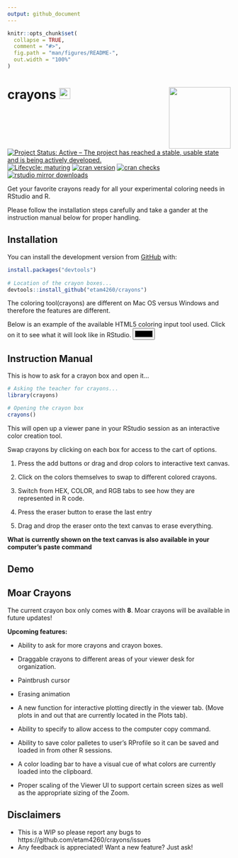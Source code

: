 ```yaml
---
output: github_document
---
```


<!-- README.md is generated from README.Rmd. Please edit that file -->

```r
knitr::opts_chunk$set(
  collapse = TRUE,
  comment = "#>",
  fig.path = "man/figures/README-",
  out.width = "100%"
)
```

# crayons <img src="./man/figures/crayon_box_logo.png" alt="eraser" style="width:25px;height:25px;"> <img src='man/figures/logo.png' align="right" width="139"/>


<!-- badges: start -->
[![Project Status: Active – The project has reached a stable, usable state and is being actively developed.](https://www.repostatus.org/badges/latest/active.svg)](https://www.repostatus.org/#active)
[![Lifecycle: maturing](https://img.shields.io/badge/lifecycle-experimental-orange.svg)](https://www.tidyverse.org/lifecycle/#experimental)
[![cran version](https://www.r-pkg.org/badges/version/crayons)](https://cran.r-project.org/package=crayons)
[![cran checks](https://cranchecks.info/badges/worst/crayons)](https://cranchecks.info/pkgs/crayons)
[![rstudio mirror downloads](https://cranlogs.r-pkg.org/badges/crayons?color=C9A115)](https://github.com/r-hub/cranlogs.app)
<!-- badges: end -->

Get your favorite crayons ready for all your experimental coloring needs in RStudio
and R.

Please follow the installation steps carefully and take a gander at the 
instruction manual below for proper handling.

## Installation

You can install the development version from [GitHub](https://github.com/) with:

```r
install.packages("devtools")
 
# Location of the crayon boxes... 
devtools::install_github("etam4260/crayons")
```

The coloring tool(crayons) are different on Mac OS versus Windows and 
therefore the features are different.

Below is an example of the available HTML5 coloring input tool used.
Click on it to see what it will look like in RStudio.
<input type="color" value="red">

## Instruction Manual

This is how to ask for a crayon box and open it...

```r
# Asking the teacher for crayons...
library(crayons)

# Opening the crayon box
crayons()
```

This will open up a viewer pane in your RStudio session as an interactive 
color creation tool. 

Swap crayons by clicking on each box for access to the cart of options.


1) Press the add buttons or drag and drop colors to interactive text canvas.

2) Click on the colors themselves to swap to different colored crayons.

3) Switch from HEX, COLOR, and RGB tabs to see how they are represented in R code.

4) Press the eraser button to erase the last entry
 
5) Drag and drop the eraser onto the text canvas to erase everything.

**What is currently shown on the text canvas is also available in your computer's paste command**

## Demo



## Moar Crayons

The current crayon box only comes with **8**. Moar crayons will be 
available in future updates!

**Upcoming features:**

* Ability to ask for more crayons and crayon boxes.
* Draggable crayons to different areas of your viewer desk for organization.

* Paintbrush cursor
* Erasing animation

* A new function for interactive plotting directly in the viewer tab. 
(Move plots in and out that are currently located in the Plots tab).

* Ability to specify to allow access to the computer copy command. 

* Ability to save color palletes to user's RProfile so it can be saved and loaded in
from other R sessions.
* A color loading bar to have a visual cue of what colors are currently 
loaded into the clipboard.

* Proper scaling of the Viewer UI to support certain screen sizes as well as the
appropriate sizing of the Zoom.

## Disclaimers

* This is a WIP so please report any bugs to https://github.com/etam4260/crayons/issues
* Any feedback is appreciated! Want a new feature? Just ask!
